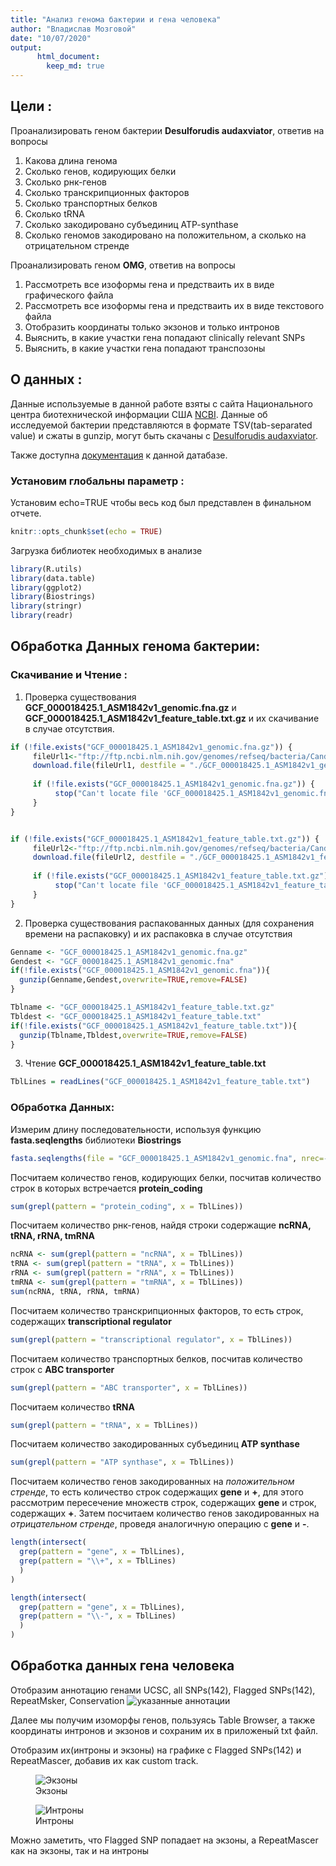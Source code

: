 ```yaml
---
title: "Анализ генома бактерии и гена человека"
author: "Владислав Мозговой"
date: "10/07/2020"
output: 
      html_document:
        keep_md: true
---
```


## Цели : 

Проанализировать геном бактерии **Desulforudis audaxviator**, ответив на вопросы

1. Какова длина генома
2. Сколько генов, кодирующих белки
3. Сколько рнк-генов
4. Сколько транскрипционных факторов
5. Сколько транспортных белков
6. Сколько tRNA
7. Сколько закодировано субъединиц ATP-synthase
8. Сколько геномов закодировано на положительном, а сколько на отрицательном стренде

Проанализировать геном **OMG**, ответив на вопросы

1. Рассмотреть все изоформы гена и предстваить их в виде графического файла
2. Рассмотреть все изоформы гена и предстваить их в виде текстового файла
3. Отобразить координаты только экзонов и только интронов
4. Выяснить, в какие участки гена попадают clinically relevant SNPs
5. Выяснить, в какие участки гена попадают транспозоны

## О данных :

Данные используемые в данной работе взяты с сайта Национального центра биотехнической информации США [NCBI](https://www.ncbi.nlm.nih.gov/).
Данные об исследуемой бактерии представляются в формате TSV(tab-separated value) и сжаты в gunzip, могут быть скачаны с 
[Desulforudis audaxviator](ftp://ftp.ncbi.nlm.nih.gov/genomes/refseq/bacteria/Candidatus_Desulforudis_audaxviator/).

Также доступна [документация](ftp://ftp.ncbi.nlm.nih.gov/genomes/refseq/bacteria/Candidatus_Desulforudis_audaxviator/README.txt) к данной датабазе.


### Установим глобальны параметр :

Установим echo=TRUE чтобы весь код был представлен в финальном отчете.

```r
knitr::opts_chunk$set(echo = TRUE)
```

Загрузка библиотек необходимых в анализе

```r
library(R.utils)
library(data.table)
library(ggplot2)
library(Biostrings)
library(stringr)
library(readr)
```

## Обработка Данных генома бактерии:

### Скачивание и Чтение :

1. Проверка существования **GCF_000018425.1_ASM1842v1_genomic.fna.gz** и **GCF_000018425.1_ASM1842v1_feature_table.txt.gz** и их скачивание в случае отсутствия.

```r
if (!file.exists("GCF_000018425.1_ASM1842v1_genomic.fna.gz")) {
     fileUrl1<-"ftp://ftp.ncbi.nlm.nih.gov/genomes/refseq/bacteria/Candidatus_Desulforudis_audaxviator/latest_assembly_versions/GCF_000018425.1_ASM1842v1/GCF_000018425.1_ASM1842v1_genomic.fna.gz"
     download.file(fileUrl1, destfile = "./GCF_000018425.1_ASM1842v1_genomic.fna.gz")
     
     if (!file.exists("GCF_000018425.1_ASM1842v1_genomic.fna.gz")) {
          stop("Can't locate file 'GCF_000018425.1_ASM1842v1_genomic.fna.gz'!")
     }
}


if (!file.exists("GCF_000018425.1_ASM1842v1_feature_table.txt.gz")) {
     fileUrl2<-"ftp://ftp.ncbi.nlm.nih.gov/genomes/refseq/bacteria/Candidatus_Desulforudis_audaxviator/latest_assembly_versions/GCF_000018425.1_ASM1842v1/GCF_000018425.1_ASM1842v1_feature_table.txt.gz"
     download.file(fileUrl2, destfile = "./GCF_000018425.1_ASM1842v1_feature_table.txt.gz")
     
     if (!file.exists("GCF_000018425.1_ASM1842v1_feature_table.txt.gz")) {
          stop("Can't locate file 'GCF_000018425.1_ASM1842v1_feature_table.txt.gz'!")
     }
}
```

2. Проверка существования распакованных данных (для сохранения времени на распаковку) и их распаковка в случае отсутствия

```r
Genname <- "GCF_000018425.1_ASM1842v1_genomic.fna.gz"
Gendest <- "GCF_000018425.1_ASM1842v1_genomic.fna"
if(!file.exists("GCF_000018425.1_ASM1842v1_genomic.fna")){
  gunzip(Genname,Gendest,overwrite=TRUE,remove=FALSE)
}

Tblname <- "GCF_000018425.1_ASM1842v1_feature_table.txt.gz"
Tbldest <- "GCF_000018425.1_ASM1842v1_feature_table.txt"
if(!file.exists("GCF_000018425.1_ASM1842v1_feature_table.txt")){
  gunzip(Tblname,Tbldest,overwrite=TRUE,remove=FALSE)
}
```

3. Чтение **GCF_000018425.1_ASM1842v1_feature_table.txt**
```r
TblLines = readLines("GCF_000018425.1_ASM1842v1_feature_table.txt")
```

### Обработка Данных:
Измерим длину последовательности, используя функцию **fasta.seqlengths** библиотеки **Biostrings**
```r
fasta.seqlengths(file = "GCF_000018425.1_ASM1842v1_genomic.fna", nrec=-1L, skip=0L, seek.first.rec=FALSE, seqtype="B", use.names=TRUE)
```

Посчитаем количество генов, кодирующих белки, посчитав количество строк в которых встречается **protein_coding**
```r
sum(grepl(pattern = "protein_coding", x = TblLines))
```

Посчитаем количество рнк-генов, найдя строки содержащие **ncRNA, tRNA, rRNA, tmRNA**
```r
ncRNA <- sum(grepl(pattern = "ncRNA", x = TblLines))
tRNA <- sum(grepl(pattern = "tRNA", x = TblLines))
rRNA <- sum(grepl(pattern = "rRNA", x = TblLines))
tmRNA <- sum(grepl(pattern = "tmRNA", x = TblLines))
sum(ncRNA, tRNA, rRNA, tmRNA)
```

Посчитаем количество транскрипционных факторов, то есть строк, содержащих **transcriptional regulator**
```r
sum(grepl(pattern = "transcriptional regulator", x = TblLines))
```

Посчитаем количество транспортных белков, посчитав количество строк с **ABC transporter**
```r
sum(grepl(pattern = "ABC transporter", x = TblLines))
```

Посчитаем количество **tRNA**
```r
sum(grepl(pattern = "tRNA", x = TblLines))
```

Посчитаем количество закодированных субъединиц **ATP synthase**
```r
sum(grepl(pattern = "ATP synthase", x = TblLines))
```

Посчитаем количество генов закодированных на *положительном стренде*, то есть количество строк содержащих **gene** и **+**, для этого рассмотрим пересечение множеств строк, содержащих **gene** и строк, содержащих **+**.
Затем посчитаем количество генов закодированных на *отрицательном стренде*, проведя аналогичную операцию с **gene** и **-**.
```r
length(intersect(
  grep(pattern = "gene", x = TblLines),
  grep(pattern = "\\+", x = TblLines)
  )
)

length(intersect(
  grep(pattern = "gene", x = TblLines),
  grep(pattern = "\\-", x = TblLines)
  )
)
```


## Обработка данных гена человека

Отобразим аннотацию генами UCSC, all SNPs(142), Flagged SNPs(142), RepeatMsker, Conservation
![указанные аннотации](Pics/Pic1.png)

Далее мы получим изоморфы генов, пользуясь Table Browser, а также координаты интронов и экзонов и сохраним их в приложеный txt файл. 

Отобразим их(интроны и экзоны) на графике с Flagged SNPs(142) и RepeatMascer, добавив их как custom track.

![Экзоны](Pics/Exones.png)


![Интроны](Pics/Introns.png)

Можно заметить, что Flagged SNP попадает на экзоны, а RepeatMascer как на экзоны, так и на интроны


